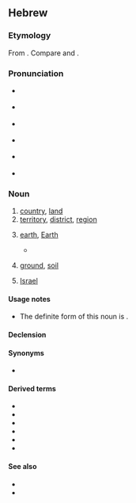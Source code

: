 {{also|אַרץ}}
==Hebrew==

===Etymology===
{{HE root|ארץ}}
From {{inh|he|sem-pro|*ʔarṣ́-}}. Compare {{cog|ar|أَرْض}} and {{cog|arc|אַרְעָא}}.

===Pronunciation===
* {{a|IL}} {{IPA|he|/ˈeʁet͡s/}}
* {{a|Ashkenazi Hebrew}} {{IPA|he|[ˈe.ɾet͡s]|[ˈe.ʁet͡s]}}
* {{a|Sephardi Hebrew}} {{IPA|he|/ˈeres/|[ˈeɾes]}}
* {{a|Yemenite Hebrew}} {{IPA|he|/ˈʔæræsˤ/}}
* {{a|Tiberian}} {{IPA|he|[ˈʔɛːrˤɛsˤ]}}
* {{a|Biblical Hebrew}} {{IPA|he|/ˈʔeresˤ/}}
{{rfap|he}}

===Noun===
{{he-noun|g=f|tr='éretz|wv=אֶרֶץ|pl=אֲרָצוֹת|cons=אֶרֶץ|plcons=אַרְצוֹת|pausal=אָרֶץ|pat=קֶטֶל}}

# [[country]], [[land]]
# [[territory]], [[district]], [[region]]
# {{senseid|he|Q2}}[[earth]], [[Earth]]
#* {{RQ:Tanach|1|1|1|t=JPS}}
#*: {{ux|he|בְּרֵאשִׁית בָּרָא אֱלֹהִים אֵת הַשָּׁמַיִם וְאֵת '''הָאָרֶץ'''׃|tr=b'reshít bará 'elohím 'ét hashamáyim v'ét '''ha'árets'''.|In the beginning God created the heaven and '''the earth'''.}}
# [[ground]], [[soil]]
# {{lb|he|definite|popular}} [[Israel]]

====Usage notes====
* The definite form of this noun is {{m|he|הָאָרֶץ|tr=ha'árets}}.

====Declension====
{{he-decl|אֶרֶץ|הָאָרֶץ|אַרְצוֹ|p|אֲרָצוֹת|אַרְצוֹת־}}

====Synonyms====
* {{l|he|אֲדָמָה|tr='adamá}}

====Derived terms====
* {{l|he|אַרְצִי|tr='artsí}}
* {{l|he|כַּדּוּר הָאָרֶץ|tr=kadúr ha'áretz}}
* {{l|he|חוּץ לָאָרֶץ|tr=khutz la'áretz}}
* {{l|he|אֶרֶץ יִשְׂרָאֵל|tr='érets yisra'él}}
* {{l|he|אַרְצוֹת הַבְּרִית|tr='ar'tsót hab'rít}}
* {{l|he|דֶּרֶךְ־אֶרֶץ|tr=dérekh-érets}}

====See also====
* {{l|he|מְדִינָה|tr=m'diná}}
* {{list:planets of the Solar System/he}}

{{topics|he|Planets of the Solar System|Geography}}